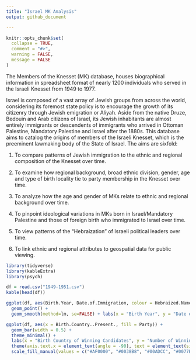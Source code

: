 ```yaml
---
title: "Israel MK Analysis"
output: github_document

---
```


```r
knitr::opts_chunk$set(
  collapse = TRUE,
  comment = "#>",
  warning = FALSE,
  message = FALSE
)
```

The Members of the Knesset (MK) database, houses biographical information in spreadsheet format of nearly 1200 individuals who served in the Israeli Knesset from 1949 to 1977.

Israel is composed of a vast array of Jewish groups from across the world, considering its foremost state policy is to encourage the growth of its citizenry through Jewish emigration or Aliyah. Aside from the native Druze, Bedouin and Arab citizens of Israel, its Jewish inhabitants are almost entirely immigrants or descendents of immigrants who arrived in Ottoman Palestine, Mandatory Palestine and Israel after the 1880s. This database aims to catalog the origins of members of the Israeli Knesset, which is the preeminent lawmaking body of the State of Israel. The aims are sixfold:

1) To compare patterns of Jewish immigration to the ethnic and regional composition of the Knesset over time. 

2) To examine how regional background, broad ethnic division, gender, age and type of birth locality tie to party membership in the Knesset over time.

3) To analyze how the age and gender of MKs relate to ethnic and regional background over time.

4) To pinpoint ideological variations in MKs born in Israel/Mandatory Palestine and those of foreign birth who immigrated to Israel over time. 

5) To view patterns of the “Hebraization” of Israeli political leaders over time.

6) To link ethnic and regional attributes to geospatial data for public viewing.



```r
library(tidyverse)
library(kableExtra)
library(psych)

df = read.csv("1949-1951.csv")
kable(head(df))
```



```r
ggplot(df, aes(Birth.Year, Date.of.Immigration, colour = Hebraized.Name.)) + 
  geom_point() +  
  geom_smooth(method=lm, se=FALSE) + labs(x = "Birth Year", y = "Date of Immigration", color = "Hebraized Name")
```


```r

ggplot(df, aes(x = Birth.Country..Present., fill = Party)) + 
  geom_bar(width = 0.5) + 
  theme_minimal() + 
  labs(x = "Birth Country of Winning Candidates", y = "Number of Winning Candidates", fill = "Party") + 
  theme(axis.text.x = element_text(angle = -90), text = element_text(size = 7)) +  
  scale_fill_manual(values = c("#AF0000", "#0038B8", "#00ADCC", "#0077B9", "#FF524D", "#AD0101", "#FF0000", "#FFC800", "#0047AB", "#172d81", "#cd1b68", "#89C5C6"))

```

